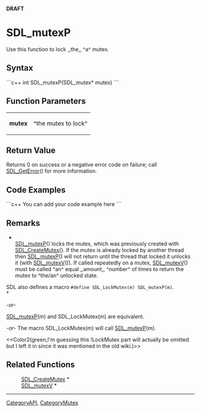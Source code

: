 <!-- pragma section-numbers off -->
<!-- pragma disable-camelcase -->
'''DRAFT'''

= SDL_mutexP =
Use this function to lock ,,the,, ^a^ mutex.


== Syntax ==
```c++
int SDL_mutexP(SDL_mutex* mutex)
```

== Function Parameters ==
{|
|'''mutex'''
|^the mutex to lock^
|}

== Return Value ==
Returns 0 on success or a negative error code on failure; call [[SDL_GetError]]() for more information.

== Code Examples ==
```c++
You can add your code example here
```

== Remarks ==
*<br/>[[SDL_mutexP]]() locks the mutex, which was previously created with [[SDL_CreateMutex]](). If the mutex is already locked by another thread then [[SDL_mutexP]]() will not return until the thread that locked it unlocks it (with [[SDL_mutexV]]()). If called repeatedly on a mutex, [[SDL_mutexV]]() must be called ^an^ equal ,,amount,, ^number^ of times to return the mutex to ^the/an^ unlocked state.

SDL also defines a macro <code>#define SDL_LockMutex(m) SDL_mutexP(m)</code>. <br/>*

''-or-''

[[SDL_mutexP]](m) and SDL_LockMutex(m) are equivalent.

''-or-'' The macro SDL_LockMutex(m) will call [[SDL_mutexP]](m).

<<Color2(green,I'm guessing this !LockMutex part will actually be omitted but I left it in since it was mentioned in the old wiki.)>>

== Related Functions ==
:[[SDL_CreateMutex]] *
:[[SDL_mutexV]] *

----
[[CategoryAPI]], [[CategoryMutex]]

